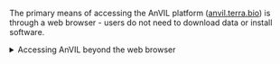 
The primary means of accessing the AnVIL platform ([anvil.terra.bio](https://anvil.terra.bio/)) is through a web browser - users do not need to download data or install software.

::: {.click_to_expand_block}

<details><summary>Accessing AnVIL beyond the web browser</summary>

The platform ([anvil.terra.bio](https://anvil.terra.bio/)) provides a variety of graphical user interfaces (GUIs) as well as optional application programming interface (API) library/command line interfaces to interact with data, analysis solutions, and workflows. Bioconductor packages ([AnVIL](https://www.bioconductor.org/packages/release/bioc/vignettes/AnVIL/inst/doc/Introduction.html), [AnVILGCP](https://www.bioconductor.org/packages/release/bioc/html/AnVILGCP.html), [AnVILWorkflow](https://www.bioconductor.org/packages/release/bioc/html/AnVILWorkflow.html)) offer additional methods for users to programmatically interact with and access AnVIL resources from within AnVIL, or stand-alone computing environments such as a user's laptop.

</details>

:::
